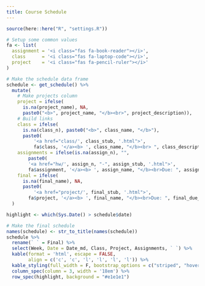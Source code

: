 ```yaml
---
title: Course Schedule
---
```


```r
source(here::here("R", "settings.R"))
```

```r
# Setup some common values
fa <- list(
  assignment = '<i class="fas fa-book-reader"></i>',
  class      = '<i class="fas fa-laptop-code"></i>',
  project    = '<i class="fas fa-pencil-ruler"></i>'
)

# Make the schedule data frame
schedule <- get_schedule() %>%
  mutate(
    # Make projects column
    project = ifelse(
      is.na(project_name), NA,
      paste0("<b>", project_name, "</b><br>", project_description)),
    # Build links
    class = ifelse(
      is.na(class_n), paste0("<b>", class_name, "</b>"),
      paste0(
          '<a href="class/', class_stub, '.html">',
          fa$class, '</a><b> ', class_name, "</b><br> ", class_description)),
    assignments = ifelse(is.na(assign_n), "",
        paste0(
        '<a href="hw/', assign_n, "-", assign_stub, '.html">',
        fa$assignment, '</a><b> ', assign_name, "</b><br>Due: ", assign_due_md)),
    final = ifelse(
      is.na(final_name), NA,
      paste0(
          '<a href="project/', final_stub, '.html">',
        fa$project, '</a><b> ', final_name, "</b><br>Due: ", final_due_md))
  )

highlight <- which(Sys.Date() > schedule$date)
```

:::{.column-page}

```r
# Make the final schedule
names(schedule) <- str_to_title(names(schedule))
schedule %>%
  rename(` ` = Final) %>%
  select(Week, Date = Date_md, Class, Project, Assignments, ` `) %>%
  kable(format = 'html', escape = FALSE,
        align = c('c', 'c', 'l', 'l', 'l', 'l')) %>%
  kable_styling(full_width = F, bootstrap_options = c("striped", "hover")) %>%
  column_spec(column = 3, width = '18em') %>%
  row_spec(highlight, background = "#e1e1e1")
```

:::

